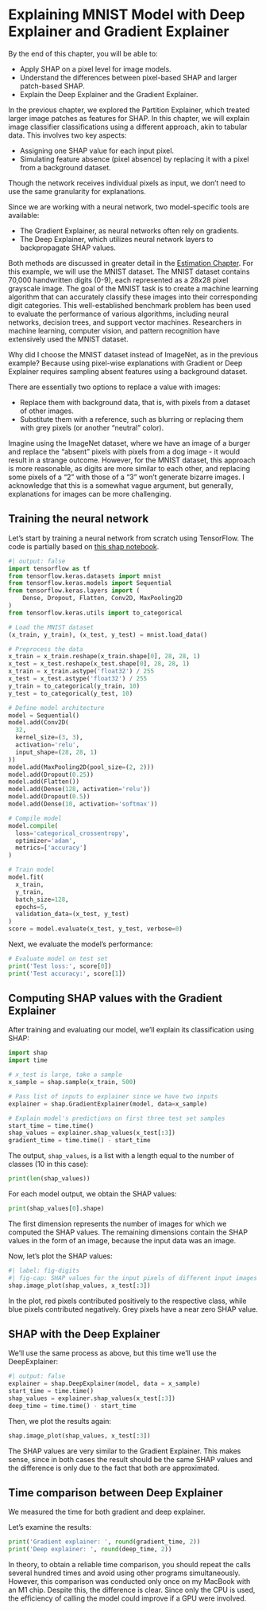# Explaining MNIST Model with Deep Explainer and Gradient Explainer {#image-deep-explainer}


::: {.callout-tip appearance="simple"}

By the end of this chapter, you will be able to:

- Apply SHAP on a pixel level for image models.
- Understand the differences between pixel-based SHAP and larger patch-based SHAP.
- Explain the Deep Explainer and the Gradient Explainer.

:::

In the previous chapter, we explored the Partition Explainer, which treated larger image patches as features for SHAP.
In this chapter, we will explain image classifier classifications using a different approach, akin to tabular data.
This involves two key aspects:

- Assigning one SHAP value for each input pixel.
- Simulating feature absence (pixel absence) by replacing it with a pixel from a background dataset.

Though the network receives individual pixels as input, we don't need to use the same granularity for explanations.

Since we are working with a neural network, two model-specific tools are available:

- The Gradient Explainer, as neural networks often rely on gradients.
- The Deep Explainer, which utilizes neural network layers to backpropagate SHAP values.

Both methods are discussed in greater detail in the [Estimation Chapter](#estimation).
For this example, we will use the MNIST dataset.
The MNIST dataset contains 70,000 handwritten digits (0-9), each represented as a 28x28 pixel grayscale image.
The goal of the MNIST task is to create a machine learning algorithm that can accurately classify these images into their corresponding digit categories.
This well-established benchmark problem has been used to evaluate the performance of various algorithms, including neural networks, decision trees, and support vector machines.
Researchers in machine learning, computer vision, and pattern recognition have extensively used the MNIST dataset.

Why did I choose the MNIST dataset instead of ImageNet, as in the previous example?
Because using pixel-wise explanations with Gradient or Deep Explainer requires sampling absent features using a background dataset.

There are essentially two options to replace a value with images:

- Replace them with background data, that is, with pixels from a dataset of other images.
- Substitute them with a reference, such as blurring or replacing them with grey pixels (or another "neutral" color).

Imagine using the ImageNet dataset, where we have an image of a burger and replace the "absent" pixels with pixels from a dog image - it would result in a strange outcome.
However, for the MNIST dataset, this approach is more reasonable, as digits are more similar to each other, and replacing some pixels of a "2" with those of a "3" won't generate bizarre images.
I acknowledge that this is a somewhat vague argument, but generally, explanations for images can be more challenging.

## Training the neural network

Let's start by training a neural network from scratch using TensorFlow.
The code is partially based on [this shap notebook](https://shap.readthedocs.io/en/latest/example_notebooks/image_examples/image_classification/Multi-input%20Gradient%20Explainer%20MNIST%20Example.html).

```python
#| output: false
import tensorflow as tf
from tensorflow.keras.datasets import mnist
from tensorflow.keras.models import Sequential
from tensorflow.keras.layers import (
    Dense, Dropout, Flatten, Conv2D, MaxPooling2D
)
from tensorflow.keras.utils import to_categorical

# Load the MNIST dataset
(x_train, y_train), (x_test, y_test) = mnist.load_data()

# Preprocess the data
x_train = x_train.reshape(x_train.shape[0], 28, 28, 1)
x_test = x_test.reshape(x_test.shape[0], 28, 28, 1)
x_train = x_train.astype('float32') / 255
x_test = x_test.astype('float32') / 255
y_train = to_categorical(y_train, 10)
y_test = to_categorical(y_test, 10)

# Define model architecture
model = Sequential()
model.add(Conv2D(
  32,
  kernel_size=(3, 3),
  activation='relu',
  input_shape=(28, 28, 1)
))
model.add(MaxPooling2D(pool_size=(2, 2)))
model.add(Dropout(0.25))
model.add(Flatten())
model.add(Dense(128, activation='relu'))
model.add(Dropout(0.5))
model.add(Dense(10, activation='softmax'))

# Compile model
model.compile(
  loss='categorical_crossentropy',
  optimizer='adam',
  metrics=['accuracy']
)

# Train model
model.fit(
  x_train,
  y_train,
  batch_size=128,
  epochs=5,
  validation_data=(x_test, y_test)
)
score = model.evaluate(x_test, y_test, verbose=0)
```

Next, we evaluate the model's performance:

```python
# Evaluate model on test set
print('Test loss:', score[0])
print('Test accuracy:', score[1])
```

## Computing SHAP values with the Gradient Explainer

After training and evaluating our model, we'll explain its classification using SHAP:

```python
import shap
import time

# x_test is large, take a sample
x_sample = shap.sample(x_train, 500)

# Pass list of inputs to explainer since we have two inputs
explainer = shap.GradientExplainer(model, data=x_sample)

# Explain model's predictions on first three test set samples
start_time = time.time()
shap_values = explainer.shap_values(x_test[:3])
gradient_time = time.time() - start_time
```
The output, `shap_values`, is a list with a length equal to the number of classes (10 in this case):

```python
print(len(shap_values))
```

For each model output, we obtain the SHAP values:

```python
print(shap_values[0].shape)
```

The first dimension represents the number of images for which we computed the SHAP values.
The remaining dimensions contain the SHAP values in the form of an image, because the input data was an image.

Now, let's plot the SHAP values:

```python
#| label: fig-digits
#| fig-cap: SHAP values for the input pixels of different input images (one per row). First column shows input image, then each column shows the SHAP values for the classes from 1 to 9. 
shap.image_plot(shap_values, x_test[:3])
```

In the plot, red pixels contributed positively to the respective class, while blue pixels contributed negatively. Grey pixels have a near zero SHAP value.

## SHAP with the Deep Explainer

We'll use the same process as above, but this time we'll use the DeepExplainer:

```python
#| output: false
explainer = shap.DeepExplainer(model, data = x_sample)
start_time = time.time()
shap_values = explainer.shap_values(x_test[:3])
deep_time = time.time() - start_time
```

Then, we plot the results again:

```python
shap.image_plot(shap_values, x_test[:3])
```

The SHAP values are very similar to the Gradient Explainer.
This makes sense, since in both cases the result should be the same SHAP values and the difference is only due to the fact that both are approximated.

## Time comparison between Deep Explainer

We measured the time for both gradient and deep explainer.

Let's examine the results:

```python
print('Gradient explainer: ', round(gradient_time, 2))
print('Deep explainer: ', round(deep_time, 2))
```

In theory, to obtain a reliable time comparison, you should repeat the calls several hundred times and avoid using other programs simultaneously.
However, this comparison was conducted only once on my MacBook with an M1 chip.
Despite this, the difference is clear.
Since only the CPU is used, the efficiency of calling the model could improve if a GPU were involved.

